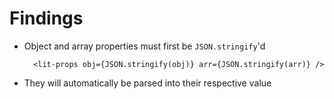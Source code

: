 # Findings

- Object and array properties must first be <code>JSON.stringify</code>'d
  ```
    <lit-props obj={JSON.stringify(obj)} arr={JSON.stringify(arr)} />
  ```
- They will automatically be parsed into their respective value